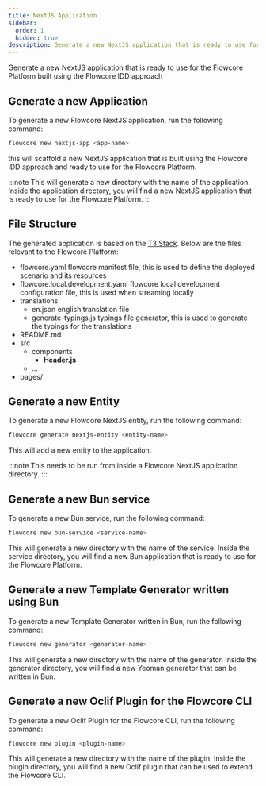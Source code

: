 ```yaml
---
title: NextJS Application
sidebar:
  order: 1
  hidden: true
description: Generate a new NextJS application that is ready to use for the Flowcore Platform built using the Flowcore IDD approach
---
```




Generate a new NextJS application that is ready to use for the Flowcore Platform built using the Flowcore IDD approach

## Generate a new Application

To generate a new Flowcore NextJS application, run the following command:

```bash
flowcore new nextjs-app <app-name>
```

this will scaffold a new NextJS application that is built using the Flowcore IDD approach and ready to use for the Flowcore Platform.

:::note
This will generate a new directory with the name of the application. Inside the application directory, you will find a
new NextJS application that is ready to use for the Flowcore Platform.
:::

## File Structure

The generated application is based on the [T3 Stack](https://create.t3.gg/). Below are the files relevant to the Flowcore Platform:

<FileTree>

- flowcore.yaml flowcore manifest file, this is used to define the deployed scenario and its resources
- flowcore.local.development.yaml flowcore local development configuration file, this is used when streaming locally
- translations
  - en.json english translation file
  - generate-typings.js typings file generator, this is used to generate the typings for the translations
- README.md
- src
  - components
    - **Header.js**
  - …
- pages/

</FileTree>


## Generate a new Entity

To generate a new Flowcore NextJS entity, run the following command:

```bash
flowcore generate nextjs-entity <entity-name>
```

This will add a new entity to the application.

:::note
This needs to be run from inside a Flowcore NextJS application directory.
:::

## Generate a new Bun service

To generate a new Bun service, run the following command:

```bash
flowcore new bun-service <service-name>
```

<Card title="Information" icon="information">
    This will generate a new directory with the name of the service. Inside the service directory, you will find a
    new Bun application that is ready to use for the Flowcore Platform.
</Card>

## Generate a new Template Generator written using Bun

To generate a new Template Generator written in Bun, run the following command:

```bash
flowcore new generator <generator-name>
```

<Card title="Information" icon="information">
    This will generate a new directory with the name of the generator. Inside the generator directory, you will find a
    new Yeoman generator that can be written in Bun.
</Card>

## Generate a new Oclif Plugin for the Flowcore CLI

To generate a new Oclif Plugin for the Flowcore CLI, run the following command:

```bash
flowcore new plugin <plugin-name>
```

<Card title="Information" icon="information">
    This will generate a new directory with the name of the plugin. Inside the plugin directory, you will find a
    new Oclif plugin that can be used to extend the Flowcore CLI.
</Card>